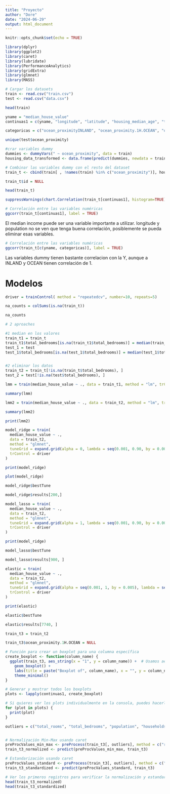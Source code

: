 ```yaml
---
title: "Proyecto"
author: "Dore"
date: "2024-06-29"
output: html_document
---
```


```r
knitr::opts_chunk$set(echo = TRUE)
```

```r
library(dplyr)
library(ggplot2)
library(caret)
library(lubridate)
library(PerformanceAnalytics)
library(gridExtra)
library(glmnet)
library(MASS)
```


```r
# Cargar los datasets
train <- read.csv("train.csv")
test <- read.csv("data.csv")
```


```r

head(train)

```
```r

yname = "median_house_value"
continuas1 = c(yname, "longitude", "latitude", "housing_median_age", "total_rooms", "total_bedrooms", "population", "households", "median_income")

categoricas = c("ocean_proximityINLAND", "ocean_proximity.1H.OCEAN", "ocean_proximityINLAND", "ocean_proximityISLAND", "ocean_proximityNEAR.BAY", "ocean_proximityNEAR.OCEAN")

unique(test$ocean_proximity)

```


```r
#crar variables dummy
dummies <- dummyVars(" ~ ocean_proximity", data = train)
housing_data_transformed <- data.frame(predict(dummies, newdata = train))

# Combinar las variables dummy con el resto del dataset
train_t <- cbind(train[ , !names(train) %in% c("ocean_proximity")], housing_data_transformed)

train_t$id = NULL

head(train_t)
```

```r
suppressWarnings(chart.Correlation(train_t[continuas1], histogram=TRUE))
```


```r
# Correlación entre las variables numéricas
ggcorr(train_t[continuas1], label = TRUE)
```
El median income puede ser una variable importante a utilizar. longitude y population no se ven que tenga buena correlación, posiblemente se pueda eliminar esas variables.


```r
# Correlación entre las variables numéricas
ggcorr(train_t[c(yname, categoricas)], label = TRUE)
```
Las variables dummy tienen bastante correlacion con la Y, aunque a INLAND y OCEAN tienen correlación de 1.

# Modelos

```r
driver = trainControl( method = "repeatedcv", number=10, repeats=5)
```


```r
na_counts = colSums(is.na(train_t))

na_counts
```
```r
# 2 aproaches

#1 median en los valores
train_t1 = train_t
train_t1$total_bedrooms[is.na(train_t1$total_bedrooms)] = median(train_t1$total_bedrooms, na.rm = TRUE)
test_1 = test
test_1$total_bedrooms[is.na(test_1$total_bedrooms)] = median(test_1$total_bedrooms, na.rm = TRUE)


#2 eliminar los datos
train_t2 = train_t[!is.na(train_t$total_bedrooms), ]
test_2 = test[!is.na(test$total_bedrooms), ]
```




```r
lmm = train(median_house_value ~ ., data = train_t1, method = "lm", trControl = driver)
```

```r
summary(lmm)
```

```r
lmm2 = train(median_house_value ~ ., data = train_t2, method = "lm", trControl = driver)
```

```r
summary(lmm2)
```

```r
print(lmm2)
```

```r
model_ridge = train(
  median_house_value ~ ., 
  data = train_t2, 
  method = "glmnet", 
  tuneGrid = expand.grid(alpha = 0, lambda = seq(0.001, 0.90, by = 0.001)),
  trControl = driver
)

print(model_ridge)
```

```r
plot(model_ridge)
```
```r
model_ridge$bestTune
```



```r
model_ridge$results[200,]
```

```r
model_lasso = train(
  median_house_value ~ ., 
  data = train_t2, 
  method = "glmnet", 
  tuneGrid = expand.grid(alpha = 1, lambda = seq(0.001, 0.90, by = 0.001)),
  trControl = driver
)

print(model_ridge)
```


```r
model_lasso$bestTune
```

```r
model_lasso$results[900, ]
```

```r
elastic = train(
  median_house_value ~ ., 
  data = train_t2, 
  method = "glmnet", 
  tuneGrid = expand.grid(alpha = seq(0.001, 1, by = 0.005), lambda = seq(0.001, 0.90, by = 0.005)),
  trControl = driver
)

print(elastic)
```

```r
elastic$bestTune
```

```r
elastic$results[7740, ]
```


```r
train_t3 = train_t2

train_t3$ocean_proximity.1H.OCEAN = NULL
```


```r
# Función para crear un boxplot para una columna específica
create_boxplot <- function(column_name) {
  ggplot(train_t3, aes_string(x = "1", y = column_name)) +  # Usamos aes_string para la evaluación no estándar
    geom_boxplot() +
    labs(title = paste("Boxplot of", column_name), x = "", y = column_name) +
    theme_minimal()
}

# Generar y mostrar todos los boxplots
plots <- lapply(continuas1, create_boxplot)

# Si quieres ver los plots individualmente en la consola, puedes hacerlo así:
for (plot in plots) {
  print(plot)
}
```

```r
outliers = c("total_rooms", "total_bedrooms", "population", "households", "median_income")


# Normalización Min-Max usando caret
preProcValues_min_max <- preProcess(train_t3[, outliers], method = c("range"))
train_t3_normalized <- predict(preProcValues_min_max, train_t3)

# Estandarización usando caret
preProcValues_standard <- preProcess(train_t3[, outliers], method = c("center", "scale"))
train_t3_standardized <- predict(preProcValues_standard, train_t3)

# Ver los primeros registros para verificar la normalización y estandarización
head(train_t3_normalized)
head(train_t3_standardized)
```

























